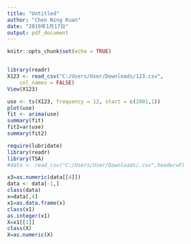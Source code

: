 ```yaml
---
title: "Untitled"
author: "Chen Ning Kuan"
date: "2019年1月17日"
output: pdf_document
---
```


```r
knitr::opts_chunk$set(echo = TRUE)
```

```r

```

```r
library(readr)
X123 <- read_csv("C:/Users/User/Downloads/123.csv", 
    col_names = FALSE)
View(X123)
```



```r
use <- ts(X123, frequency = 12, start = c(2001,1))
plot(use)
fit <- arima(use)
summary(fit)
fit2=ar(use)
summary(fit2)


```

```r
require(lubridate)
library(readr)
library(TSA)
#data <- read_csv("C:/Users/User/Downloads/.csv",header=F)

x3=as.numeric(data[[4]])
data <- data[-1,]
class(data)
x=data[,4]
x1=as.data.frame(x)
class(x1)
as.integer(x1)
X=x1[[1]]
class(X)
X=as.numeric(X)
```

